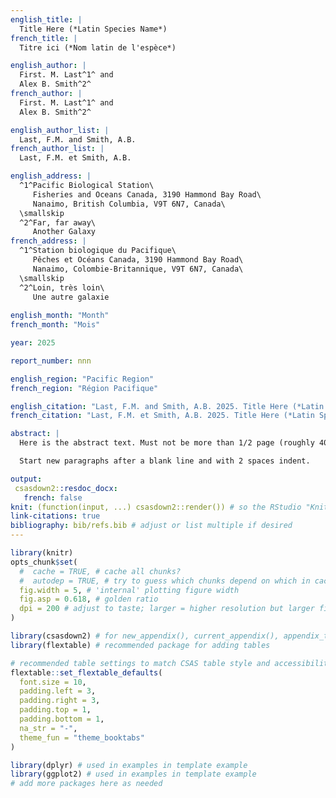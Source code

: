 ```yaml
---
english_title: |
  Title Here (*Latin Species Name*)
french_title: |
  Titre ici (*Nom latin de l'espèce*)

english_author: |
  First. M. Last^1^ and
  Alex B. Smith^2^
french_author: |
  First. M. Last^1^ and
  Alex B. Smith^2^

english_author_list: |
  Last, F.M. and Smith, A.B.
french_author_list: |
  Last, F.M. et Smith, A.B.

english_address: |
  ^1^Pacific Biological Station\
     Fisheries and Oceans Canada, 3190 Hammond Bay Road\
     Nanaimo, British Columbia, V9T 6N7, Canada\
  \smallskip
  ^2^Far, far away\
     Another Galaxy
french_address: |
  ^1^Station biologique du Pacifique\
     Pêches et Océans Canada, 3190 Hammond Bay Road\
     Nanaimo, Colombie-Britannique, V9T 6N7, Canada\
  \smallskip
  ^2^Loin, très loin\
     Une autre galaxie
     
english_month: "Month"
french_month: "Mois"

year: 2025

report_number: nnn

english_region: "Pacific Region"
french_region: "Région Pacifique"

english_citation: "Last, F.M. and Smith, A.B. 2025. Title Here (*Latin Species Name*). DFO Can. Sci. Advis. Sec. Res. Doc. 2025/nnn. iv + xx p."
french_citation: "Last, F.M. et Smith, A.B. 2025. Title Here (*Latin Species Name*). DFO Secr. can. des avis sci. du MPO. Doc. de rech 2025/nnn. iv + XX p."

abstract: |
  Here is the abstract text. Must not be more than 1/2 page (roughly 400 words).

  Start new paragraphs after a blank line and with 2 spaces indent.

output:
 csasdown2::resdoc_docx:
   french: false
knit: (function(input, ...) csasdown2::render()) # so the RStudio "Knit" button works
link-citations: true
bibliography: bib/refs.bib # adjust or list multiple if desired
---
```


```r
library(knitr)
opts_chunk$set(
  #  cache = TRUE, # cache all chunks?
  #  autodep = TRUE, # try to guess which chunks depend on which in cache?
  fig.width = 5, # 'internal' plotting figure width
  fig.asp = 0.618, # golden ratio
  dpi = 200 # adjust to taste; larger = higher resolution but larger file size
)
```

```r
library(csasdown2) # for new_appendix(), current_appendix(), appendix_table_caption()
library(flextable) # recommended package for adding tables
```

```r
# recommended table settings to match CSAS table style and accessibility standards
flextable::set_flextable_defaults(
  font.size = 10,
  padding.left = 3, 
  padding.right = 3, 
  padding.top = 1, 
  padding.bottom = 1,
  na_str = "-",
  theme_fun = "theme_booktabs"
)
```

```r
library(dplyr) # used in examples in template example
library(ggplot2) # used in examples in template example
# add more packages here as needed
```